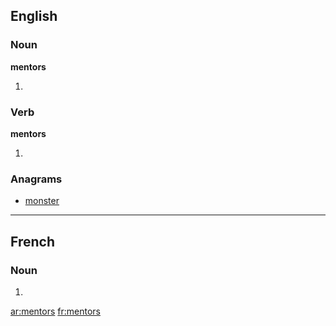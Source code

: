 ==English==

===Noun===
'''mentors'''

#{{plural of|[[mentor]]}}

===Verb===
'''mentors'''

# {{third-person singular of|[[mentor]]}}

===Anagrams===
* [[monster]]

----

==French==

===Noun===
{{infl|fr|plural|g=m}}

#{{plural of|[[mentor#French|mentor]]|lang=fr}}

[[ar:mentors]]
[[fr:mentors]]